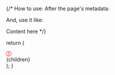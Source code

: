 {/* How to use:
After the page's metadata:


And, use it like:

<Danger>
Content here
</Danger> */}

  return (
    <div class="my-4 px-5 py-4 overflow-hidden rounded-2xl flex gap-3 border danger-admonition dark:danger-admonition">
      <div class="mt-0.5 w-4">
        <svg
          width="14"
          height="14"
          viewBox="0 0 14 14"
          fill="rgb(239, 68, 68)"
          xmlns="http://www.w3.org/2000/svg"
          class="w-4 h-4 text-sky-500"
          aria-label="Danger"
        >
          <path
            fill-rule="evenodd"
            clip-rule="evenodd"
            d="M7 1.3C10.14 1.3 12.7 3.86 12.7 7C12.7 10.14 10.14 12.7 7 12.7C5.48908 12.6974 4.0408 12.096 2.97241 11.0276C1.90403 9.9592 1.30264 8.51092 1.3 7C1.3 3.86 3.86 1.3 7 1.3ZM7 0C3.14 0 0 3.14 0 7C0 10.86 3.14 14 7 14C10.86 14 14 10.86 14 7C14 3.14 10.86 0 7 0ZM8 3H6V8H8V3ZM8 9H6V11H8V9Z"
          ></path>
        </svg>
      </div>
      <div class="text-sm prose min-w-0">
        {children}
      </div>
    </div>
  );
}